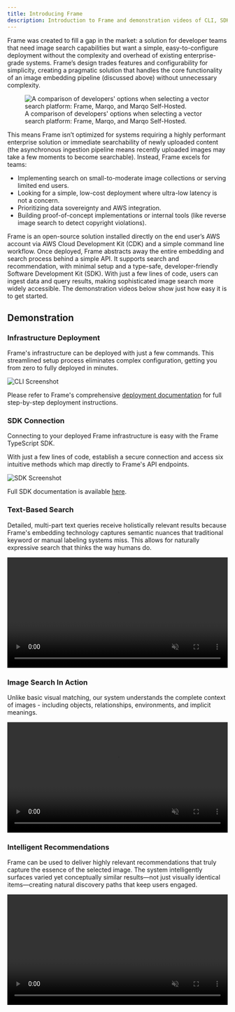 ```yaml
---
title: Introducing Frame
description: Introduction to Frame and demonstration videos of CLI, SDK and functionality
---
```



Frame was created to fill a gap in the market: a solution for developer teams that need image search capabilities but want a simple, easy-to-configure deployment without the complexity and overhead of existing enterprise-grade systems. Frame’s design trades features and configurability for simplicity, creating a pragmatic solution that handles the core functionality of an image embedding pipeline (discussed above) without unnecessary complexity.

<figure>
  <img
    src={diagram17.src}
    alt="A comparison of developers' options when selecting a vector search platform: Frame, Marqo, and Marqo Self-Hosted."
  />
  <figcaption>
    A comparison of developers' options when selecting a vector search platform:
    Frame, Marqo, and Marqo Self-Hosted.
  </figcaption>
</figure>

This means Frame isn’t optimized for systems requiring a highly performant enterprise solution or immediate searchability of newly uploaded content (the asynchronous ingestion pipeline means recently uploaded images may take a few moments to become searchable). Instead, Frame excels for teams:

- Implementing search on small-to-moderate image collections or serving limited end users.
- Looking for a simple, low-cost deployment where ultra-low latency is not a concern.
- Prioritizing data sovereignty and AWS integration.
- Building proof-of-concept implementations or internal tools (like reverse image search to detect copyright violations).

Frame is an open-source solution installed directly on the end user’s AWS account via AWS Cloud Development Kit (CDK) and a simple command line workflow. Once deployed, Frame abstracts away the entire embedding and search process behind a simple API. It supports search and recommendation, with minimal setup and a type-safe, developer-friendly Software Development Kit (SDK). With just a few lines of code, users can ingest data and query results, making sophisticated image search more widely accessible. The demonstration videos below show just how easy it is to get started.

## Demonstration

### Infrastructure Deployment

Frame's infrastructure can be deployed with just a few commands. This streamlined setup process eliminates complex configuration, getting you from zero to fully deployed in minutes.

<img src={cliGif.src} alt="CLI Screenshot" />

Please refer to Frame's comprehensive [deployment documentation](/documentation/deployment/) for full step-by-step deployment instructions.

### SDK Connection

Connecting to your deployed Frame infrastructure is easy with the Frame TypeScript SDK.

With just a few lines of code, establish a secure connection and access six intuitive methods which map directly to Frame's API endpoints.

<img src={sdkImage.src} alt="SDK Screenshot" />

Full SDK documentation is available [here](/documentation/sdk/).

### Text-Based Search

Detailed, multi-part text queries receive holistically relevant results because Frame's embedding technology captures semantic nuances that traditional keyword or manual labeling systems miss. This allows for naturally expressive search that thinks the way humans do.

<video autoplay loop muted playsinline width="100%" height="auto">
  <source src={searchByText} type="video/mp4">
  Your browser does not support the video tag.
  </source>
</video>

### Image Search In Action

Unlike basic visual matching, our system understands the complete context of images - including objects, relationships, environments, and implicit meanings.

<video autoplay loop muted playsinline width="100%" height="auto">
  <source src={searchByImage} type="video/mp4">
  Your browser does not support the video tag.
  </source>
</video>

### Intelligent Recommendations

Frame can be used to deliver highly relevant recommendations that truly capture the essence of the selected image. The system intelligently surfaces varied yet conceptually similar results—not just visually identical items—creating natural discovery paths that keep users engaged.

<video autoplay loop muted playsinline width="100%" height="auto">
  <source src={recommendations} type="video/mp4">
  Your browser does not support the video tag.
  </source>
</video>
